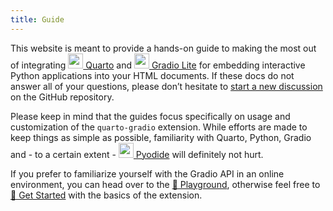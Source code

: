 ```yaml
---
title: Guide
---
```


This website is meant to provide a hands-on guide to making the most out of integrating [![quarto-logo](public/quarto-logo.png){width=24} Quarto](https://quarto.org){target=_blank} and [![gradio-logo](public/gradio-logo.png){width=24} Gradio Lite](https://www.gradio.app/guides/gradio-lite){target=_blank} for embedding interactive Python applications into your HTML documents. If these docs do not answer all of your questions, please don't hesitate to [start a new discussion](https://github.com/peter-gy/quarto-gradio/discussions){target=_blank} on the GitHub repository.


::: {.callout-tip}
Please keep in mind that the guides focus specifically on usage and customization of the `quarto-gradio` extension. While efforts are made to keep things as simple as possible, familiarity with Quarto, Python, Gradio and - to a certain extent - [![pyodide-logo](public/pyodide-logo.png){width=24} Pyodide](https://github.com/pyodide/pyodide){target=_blank} will definitely not hurt.
:::

If you prefer to familiarize yourself with the Gradio API in an online environment, you can head over to the [🛝 Playground](/docs/playground/), otherwise feel free to [🚀 Get Started](/docs/guide/get-started/) with the basics of the extension.